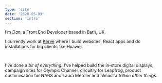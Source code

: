 ```yaml
---
type: 'site'
date: '2020-05-03'
section: 'intro'
---
```


I’m <em>Dan</em>, a Front End Developer based in Bath, UK.

I currently work at [Kerve](https://kerve.co.uk) where I build websites, React apps and do installations for big clients like Huawei.

<br />

I've done a <em> bit of everything:</em> I’ve helped build the in-store digital displays, campaign sites for Olympic Channel, circuitry for Leapfrog, product customisation for NARS and Laura Mercier and almost a <em>trillion other things</em>.
